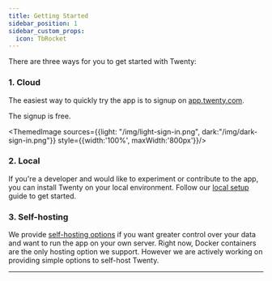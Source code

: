 ```yaml
---
title: Getting Started
sidebar_position: 1
sidebar_custom_props:
  icon: TbRocket
---
```


There are three ways for you to get started with Twenty:
### 1. Cloud

The easiest way to quickly try the app is to signup on [app.twenty.com](https://app.twenty.com).

The signup is free.

<ThemedImage sources={{light: "/img/light-sign-in.png", dark:"/img/dark-sign-in.png"}} style={{width:'100%', maxWidth:'800px'}}/>

### 2. Local
If you're a developer and would like to experiment or contribute to the app, you can install Twenty on your local environment. Follow our [local setup](/contributor/local-setup) guide to get started.  

### 3. Self-hosting
We provide [self-hosting options](self-hosting) if you want greater control over your data and want to run the app on your own server. Right now, Docker containers are the only hosting option we support. However we are actively working on providing simple options to self-host Twenty.


___


